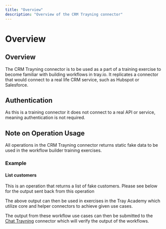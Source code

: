 ```yaml
---
title: "Overview"
description: "Overview of the CRM Trayning connector"
---
```


# Overview

## Overview

The CRM Trayning connector is to be used as a part of a training exercise to become familiar with building workflows in tray.io. It replicates a connector that would connect to a real life CRM service, such as Hubspot or Salesforce.

## Authentication

As this is a training connector it does not connect to a real API or service, meaning authentication is not required.

## Note on Operation Usage

All operations in the CRM Trayning connector returns static fake data to be used in the workflow builder training exercises.

### Example

#### List customers

This is an operation that returns a list of fake customers. Please see below for the output sent back from this operation

The above output can then be used in exercises in the Tray Academy which utilize core and helper connectors to achieve given use cases.

The output from these workflow use cases can then be submitted to the [Chat Trayning](/connectors/service/chat-trayning/) connector which will verify the output of the workflows.
